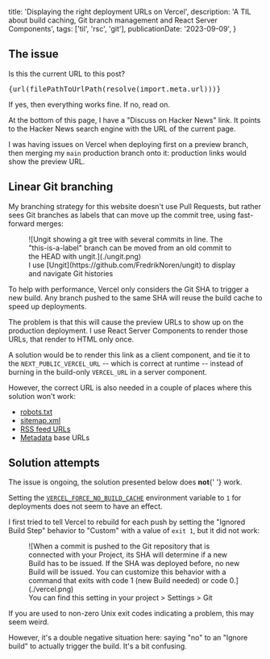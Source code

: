  title: 'Displaying the right deployment URLs on Vercel',
  description:
    'A TIL about build caching, Git branch management and React Server Components',
  tags: ['til', 'rsc', 'git'],
  publicationDate: '2023-09-09',
}


## The issue

<Note status="info" title="Are we there yet?">

Is this the current URL to this post?

<pre>{url(filePathToUrlPath(resolve(import.meta.url)))}</pre>

If yes, then everything works fine. If no, read on.

</Note>

At the bottom of this page, I have a "Discuss on Hacker News" link. It points
to the Hacker News search engine with the URL of the current page.

I was having issues on Vercel when deploying first on a preview branch, then
merging my `main` production branch onto it: production links would show the preview URL.

## Linear Git branching

My branching strategy for this website doesn't use Pull Requests, but rather
sees Git branches as labels that can move up the commit tree, using fast-forward merges:

<figure>
  ![Ungit showing a git tree with several commits in line. The "this-is-a-label"
  branch can be moved from an old commit to the HEAD with ungit.](./ungit.png)
  <figcaption className="text-center">
    I use [Ungit](https://github.com/FredrikNoren/ungit) to display and navigate
    Git histories
  </figcaption>
</figure>

To help with performance, Vercel only considers the Git SHA to trigger a new build.
Any branch pushed to the same SHA will reuse the build cache to speed up deployments.

The problem is that this will cause the preview URLs to show up on the production deployment.
I use React Server Components to render those URLs, that render to HTML only once.

A solution would be to render this link as a client component,
and tie it to the `NEXT_PUBLIC_VERCEL_URL` -- which is correct at runtime --
instead of burning in the build-only `VERCEL_URL` in a server component.

However, the correct URL is also needed in a couple of places where this solution won't work:

- [robots.txt](/robots.txt)
- [sitemap.xml](/sitemap.xml)
- [RSS feed URLs](/posts/feed/rss.xml)
- [Metadata](https://nextjs.org/docs/app/building-your-application/optimizing/metadata) base URLs

## Solution attempts

<Note status="warning">
  The issue is ongoing, the solution presented below does <strong>not</strong>{' '}
  work.
</Note>

Setting the [`VERCEL_FORCE_NO_BUILD_CACHE`](https://vercel.com/docs/deployments/troubleshoot-a-build#managing-build-cache)
environment variable to `1` for deployments does not seem to have an effect.

I first tried to tell Vercel to rebuild for each push by setting the "Ignored Build Step"
behavior to "Custom" with a value of `exit 1`, but it did not work:

<figure>
  ![When a commit is pushed to the Git repository that is connected with your
  Project, its SHA will determine if a new Build has to be issued. If the SHA
  was deployed before, no new Build will be issued. You can customize this
  behavior with a command that exits with code 1 (new Build needed) or code
  0.](./vercel.png)
  <figcaption className="text-center">
    You can find this setting in your project > Settings > Git
  </figcaption>
</figure>

<Note>

If you are used to non-zero Unix exit codes indicating a problem, this may seem
weird.

However, it's a double negative situation here: saying "no" to an "Ignore build" to actually trigger the build.
It's a bit confusing.

</Note>

